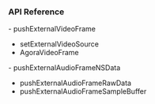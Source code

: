 <PlatformWrapper platform="ios">

### API Reference
<ProductWrapper notAllowed="voice-calling">
- <Link to="{{Global.API_REF_IOS_ROOT}}/class_irtcengine.html#api_imediaengine_pushvideoframe">pushExternalVideoFrame</Link>

- <Link to="{{Global.API_REF_IOS_ROOT}}/class_irtcengine.html#api_imediaengine_setexternalvideosource">setExternalVideoSource</Link>

- <Link to="{{Global.API_REF_IOS_ROOT}}/rtc_api_data_type.html#class_externalvideoframe">AgoraVideoFrame</Link>
</ProductWrapper>
- <Link to="{{Global.API_REF_IOS_ROOT}}/class_irtcengine.html#api_imediaengine_pushaudioframe2">pushExternalAudioFrameNSData</Link>

- <Link to="{{Global.API_REF_IOS_ROOT}}/class_irtcengine.html#api_imediaengine_pushaudioframe">pushExternalAudioFrameRawData</Link>

- <Link to="{{Global.API_REF_IOS_ROOT}}/class_irtcengine.html#api_irtcengine_pushexternalaudioframesamplebuffer">pushExternalAudioFrameSampleBuffer</Link>

</PlatformWrapper>
